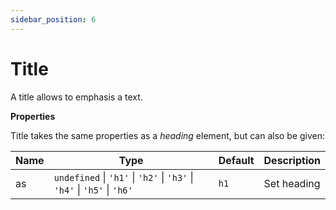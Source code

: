 ```yaml
---
sidebar_position: 6
---
```


# Title

A title allows to emphasis a text.


<Title>Title (default - h1)</Title>
<Title as="h2">Title (h2)</Title>
<Title as="h3">Title (h3)</Title>
<Title as="h4">Title (h4)</Title>
<Title as="h5">Title (h5)</Title>
<Title as="h6">Title (h6)</Title>

**Properties**

Title takes the same properties as a _heading_ element, but can also be given:

| Name | Type                                                                    | Default | Description |
| ---- | ----------------------------------------------------------------------- | ------- | ----------- |
| as   | `undefined` \| `'h1'` \| `'h2'` \| `'h3'` \| `'h4'` \| `'h5'` \| `'h6'` | `h1`    | Set heading |
